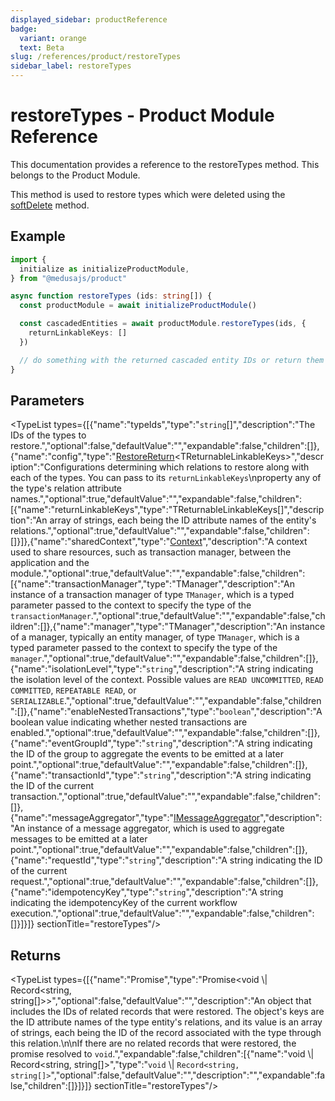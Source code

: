 ```yaml
---
displayed_sidebar: productReference
badge:
  variant: orange
  text: Beta
slug: /references/product/restoreTypes
sidebar_label: restoreTypes
---
```



# restoreTypes - Product Module Reference

This documentation provides a reference to the restoreTypes method. This belongs to the Product Module.

This method is used to restore types which were deleted using the [softDelete](product.IProductModuleService.softDelete.mdx) method.

## Example

```ts
import {
  initialize as initializeProductModule,
} from "@medusajs/product"

async function restoreTypes (ids: string[]) {
  const productModule = await initializeProductModule()

  const cascadedEntities = await productModule.restoreTypes(ids, {
    returnLinkableKeys: []
  })

  // do something with the returned cascaded entity IDs or return them
}
```

## Parameters

<TypeList types={[{"name":"typeIds","type":"`string`[]","description":"The IDs of the types to restore.","optional":false,"defaultValue":"","expandable":false,"children":[]},{"name":"config","type":"[RestoreReturn](../../interfaces/product.RestoreReturn.mdx)&#60;TReturnableLinkableKeys&#62;","description":"Configurations determining which relations to restore along with each of the types. You can pass to its `returnLinkableKeys`\nproperty any of the type's relation attribute names.","optional":true,"defaultValue":"","expandable":false,"children":[{"name":"returnLinkableKeys","type":"TReturnableLinkableKeys[]","description":"An array of strings, each being the ID attribute names of the entity's relations.","optional":true,"defaultValue":"","expandable":false,"children":[]}]},{"name":"sharedContext","type":"[Context](../../interfaces/product.Context.mdx)","description":"A context used to share resources, such as transaction manager, between the application and the module.","optional":true,"defaultValue":"","expandable":false,"children":[{"name":"transactionManager","type":"TManager","description":"An instance of a transaction manager of type `TManager`, which is a typed parameter passed to the context to specify the type of the `transactionManager`.","optional":true,"defaultValue":"","expandable":false,"children":[]},{"name":"manager","type":"TManager","description":"An instance of a manager, typically an entity manager, of type `TManager`, which is a typed parameter passed to the context to specify the type of the `manager`.","optional":true,"defaultValue":"","expandable":false,"children":[]},{"name":"isolationLevel","type":"`string`","description":"A string indicating the isolation level of the context. Possible values are `READ UNCOMMITTED`, `READ COMMITTED`, `REPEATABLE READ`, or `SERIALIZABLE`.","optional":true,"defaultValue":"","expandable":false,"children":[]},{"name":"enableNestedTransactions","type":"`boolean`","description":"A boolean value indicating whether nested transactions are enabled.","optional":true,"defaultValue":"","expandable":false,"children":[]},{"name":"eventGroupId","type":"`string`","description":"A string indicating the ID of the group to aggregate the events to be emitted at a later point.","optional":true,"defaultValue":"","expandable":false,"children":[]},{"name":"transactionId","type":"`string`","description":"A string indicating the ID of the current transaction.","optional":true,"defaultValue":"","expandable":false,"children":[]},{"name":"messageAggregator","type":"[IMessageAggregator](../../interfaces/product.IMessageAggregator.mdx)","description":"An instance of a message aggregator, which is used to aggregate messages to be emitted at a later point.","optional":true,"defaultValue":"","expandable":false,"children":[]},{"name":"requestId","type":"`string`","description":"A string indicating the ID of the current request.","optional":true,"defaultValue":"","expandable":false,"children":[]},{"name":"idempotencyKey","type":"`string`","description":"A string indicating the idempotencyKey of the current workflow execution.","optional":true,"defaultValue":"","expandable":false,"children":[]}]}]}  sectionTitle="restoreTypes"/>

## Returns

<TypeList types={[{"name":"Promise","type":"Promise&#60;void \\| Record&#60;string, string[]&#62;&#62;","optional":false,"defaultValue":"","description":"An object that includes the IDs of related records that were restored. The object's keys are the ID attribute names of the type entity's relations, and its value is an array of strings, each being the ID of the record associated with the type through this relation.\n\nIf there are no related records that were restored, the promise resolved to `void`.","expandable":false,"children":[{"name":"void \\| Record&#60;string, string[]&#62;","type":"`void` \\| `Record<string, string[]>`","optional":false,"defaultValue":"","description":"","expandable":false,"children":[]}]}]}  sectionTitle="restoreTypes"/>
